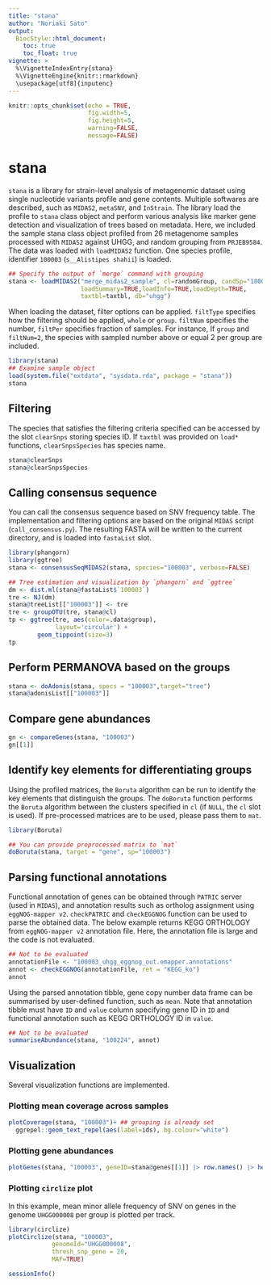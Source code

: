 ```yaml
---
title: "stana"
author: "Noriaki Sato"
output:
  BiocStyle::html_document:
    toc: true
    toc_float: true
vignette: >
  %\VignetteIndexEntry{stana}
  %\VignetteEngine{knitr::rmarkdown}
  \usepackage[utf8]{inputenc}
---
```


```r
knitr::opts_chunk$set(echo = TRUE,
                      fig.width=5,
                      fig.height=5,
                      warning=FALSE,
                      message=FALSE)
```

# stana

`stana` is a library for strain-level analysis of metagenomic dataset using single nucleotide variants profile and gene contents.
Multiple softwares are described, such as `MIDAS2`, `metaSNV`, and `InStrain`.
The library load the profile to `stana` class object and perform various analysis like marker gene detection and visualization of trees based on metadata.
Here, we included the sample stana class object profiled from 26 metagenome samples processed with `MIDAS2` against UHGG, and random grouping from `PRJEB9584`. The data was loaded with `loadMIDAS2` function. One species profile, identifier `100003` (`s__Alistipes shahii`) is loaded.

```r
## Specify the output of `merge` command with grouping
stana <- loadMIDAS2("merge_midas2_sample", cl=randomGroup, candSp="100003",
                    loadSummary=TRUE,loadInfo=TRUE,loadDepth=TRUE,
                    taxtbl=taxtbl, db="uhgg")
```

When loading the dataset, filter options can be applied. `filtType` specifies how the filtering should be applied, `whole` or `group`. `filtNum` specifies the number, `filtPer` specifies fraction of samples. For instance, If `group` and `filtNum=2`, the species with sampled number above or equal 2 per group are included.

```r
library(stana)
## Examine sample object
load(system.file("extdata", "sysdata.rda", package = "stana"))
stana
```

## Filtering

The species that satisfies the filtering criteria specified can be accessed by the slot `clearSnps` storing species ID. If `taxtbl` was provided on `load*` functions, `clearSnpsSpecies` has species name.

```r
stana@clearSnps
stana@clearSnpsSpecies
```

## Calling consensus sequence

You can call the consensus sequence based on SNV frequency table. The implementation and filtering options are based on the original `MIDAS` script (`call_consensus.py`). The resulting FASTA will be written to the current directory, and is loaded into `fastaList` slot.

```r
library(phangorn)
library(ggtree)
stana <- consensusSeqMIDAS2(stana, species="100003", verbose=FALSE)

## Tree estimation and visualization by `phangorn` and `ggtree`
dm <- dist.ml(stana@fastaList$`100003`)
tre <- NJ(dm)
stana@treeList[["100003"]] <- tre
tre <- groupOTU(tre, stana@cl)
tp <- ggtree(tre, aes(color=.data$group),
             layout='circular') +
        geom_tippoint(size=3)
tp
```

## Perform PERMANOVA based on the groups

```r
stana <- doAdonis(stana, specs = "100003",target="tree")
stana@adonisList[["100003"]]
```

## Compare gene abundances

```r
gn <- compareGenes(stana, "100003")
gn[[1]]
```

## Identify key elements for differentiating groups

Using the profiled matrices, the `Boruta` algorithm can be run to identify the key elements that distinguish the groups. The `doBoruta` function performs the `Boruta` algorithm between the clusters specified in `cl` (if `NULL`, the `cl` slot is used). If pre-processed matrices are to be used, please pass them to `mat`.

```r
library(Boruta)

## You can provide preprocessed matrix to `mat`
doBoruta(stana, target = "gene", sp="100003")
```

## Parsing functional annotations

Functional annotation of genes can be obtained through `PATRIC` server (used in `MIDAS`), and annotation results such as ortholog assignment using `eggNOG-mapper v2`. `checkPATRIC` and `checkEGGNOG` function can be used to parse the obtained data. The below example returns KEGG ORTHOLOGY from `eggNOG-mapper v2` annotation file. Here, the annotation file is large and the code is not evaluated.

```r
## Not to be evaluated
annotationFile <- "100003_uhgg_eggnog_out.emapper.annotations"
annot <- checkEGGNOG(annotationFile, ret = "KEGG_ko")
annot
```

Using the parsed annotation tibble, gene copy number data frame can be summarised by user-defined function, such as `mean`.
Note that annotation tibble must have `ID` and `value` column specifying gene ID in `ID` and functional annotation such as KEGG ORTHOLOGY ID in `value`.

```r
## Not to be evaluated
summariseAbundance(stana, "100224", annot)
```

## Visualization

Several visualization functions are implemented.

### Plotting mean coverage across samples

```r
plotCoverage(stana, "100003")+ ## grouping is already set
  ggrepel::geom_text_repel(aes(label=ids), bg.colour="white")
```

### Plotting gene abundances
```r
plotGenes(stana, "100003", geneID=stana@genes[[1]] |> row.names() |> head(3))
```

### Plotting `circlize` plot

In this example, mean minor allele frequency of SNV on genes in the genome `UHGG000008` per group is plotted per track.

```r
library(circlize)
plotCirclize(stana, "100003",
            genomeId="UHGG000008",
            thresh_snp_gene = 20,
            MAF=TRUE)
```

```r
sessionInfo()
```